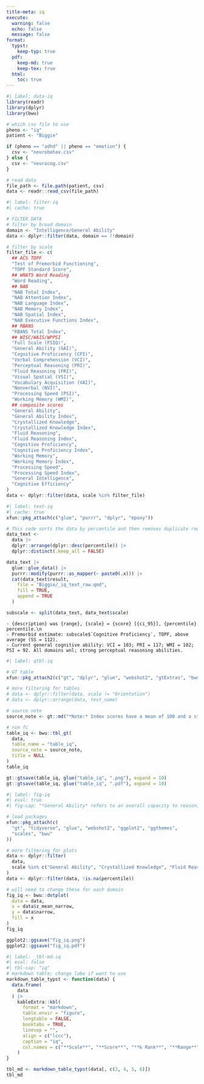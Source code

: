 ```yaml
---
title-meta: iq
execute:
  warning: false
  echo: false
  message: false
format:
  typst:
    keep-typ: true
  pdf:
    keep-md: true
    keep-tex: true
  html: 
    toc: true
---
```


<!-- ### General Cognitive Ability -->

```r
#| label: data-iq
library(readr)
library(dplyr)
library(bwu)

# which csv file to use
pheno <- "iq"
patient <- "Biggie"

if (pheno == "adhd" || pheno == "emotion") {
  csv <- "neurobehav.csv"
} else {
  csv <- "neurocog.csv"
}

# read data
file_path <- file.path(patient, csv)
data <- readr::read_csv(file_path)

```

```r
#| label: filter-iq
#| cache: true

# FILTER DATA
# filter by broad domain
domain <- "Intelligence/General Ability"
data <- dplyr::filter(data, domain == !!domain)

# filter by scale
filter_file <- c(
  ## ACS TOPF
  "Test of Premorbid Functioning",
  "TOPF Standard Score",
  ## WRAT5 Word Reading
  "Word Reading",
  ## NAB
  "NAB Total Index",
  "NAB Attention Index",
  "NAB Language Index",
  "NAB Memory Index",
  "NAB Spatial Index",
  "NAB Executive Functions Index",
  ## RBANS
  "RBANS Total Index",
  ## WISC/WAIS/WPPSI
  "Full Scale (FSIQ)",
  "General Ability (GAI)",
  "Cognitive Proficiency (CPI)",
  "Verbal Comprehension (VCI)",
  "Perceptual Reasoning (PRI)",
  "Fluid Reasoning (FRI)",
  "Visual Spatial (VSI)",
  "Vocabulary Acquisition (VAI)",
  "Nonverbal (NVI)",
  "Processing Speed (PSI)",
  "Working Memory (WMI)",
  ## composite scores
  "General Ability",
  "General Ability Index",
  "Crystallized Knowledge",
  "Crystallized Knowledge Index",
  "Fluid Reasoning",
  "Fluid Reasoning Index",
  "Cognitive Proficiency",
  "Cognitive Proficiency Index",
  "Working Memory",
  "Working Memory Index",
  "Processing Speed",
  "Processing Speed Index",
  "General Intelligence",
  "Cognitive Efficiency"
)
data <- dplyr::filter(data, scale %in% filter_file)

```

```r
#| label: text-iq
#| cache: true
xfun::pkg_attach(c("glue", "purrr", "dplyr", "epoxy"))

# This code sorts the data by percentile and then removes duplicate rows based on the percentile variable. The resulting data is then converted to text and appended to the _academics_text_raw.qmd file.
data_text <-
  data |>
  dplyr::arrange(dplyr::desc(percentile)) |>
  dplyr::distinct(.keep_all = FALSE)

data_text |>
  glue::glue_data() |>
  purrr::modify(purrr::as_mapper(~ paste0(.x))) |>
  cat(data_text$result,
    file = "Biggie/_iq_text_raw.qmd",
    fill = TRUE,
    append = TRUE
  )

subscale <- split(data_text, data_text$scale)
```

```epoxy
- {description} was {range}, {scale} = {score} [{ci_95}], {percentile} percentile.\n
- Premorbid estimate: subscale$`Cognitive Proficiency`, TOPF, above average (SS = 112).
- Current general cognitive ability: VCI = 103; PRI = 117; WMI = 102; PSI = 92. All domains wnl; strong perceptual reasoning abilities.
```


```r
#| label: qtbl-iq

# GT table
xfun::pkg_attach2(c("gt", "dplyr", "glue", "webshot2", "gtExtras", "bwu"))

# more filtering for tables
# data <- dplyr::filter(data, scale != "Orientation")
# data <- dplyr::arrange(data, test_name)

# source note
source_note <- gt::md("*Note:* Index scores have a mean of 100 and a standard deviation of 15.")

# run fc
table_iq <- bwu::tbl_gt(
  data,
  table_name = "table_iq",
  source_note = source_note,
  title = NULL
)
table_iq

gt::gtsave(table_iq, glue("table_iq", ".png"), expand = 10)
gt::gtsave(table_iq, glue("table_iq", ".pdf"), expand = 10)

```

```{=typst}
<qtbl-iq>
#figure([#image("table_iq.png", width: 70%)],
  caption: [
    Composite intellectual and neuropsychological index scores
  ],
  kind: "qtbl",
  supplement: [Table],
)
```
```r
#| label: fig-iq
#| eval: true
#| fig-cap: "*General Ability* refers to an overall capacity to reason, to solve problems, and to learn useful information. *Crystallized Knowledge* refers to the ability to learn and use language to reason and understand how the world works. *Fluid Reasoning* refers to the ability to use logical reasoning to figure things out without being told exactly how things work, analyze and solve novel problems, identify patterns and relationships that underpin these problems, and apply logic."

# load packages
xfun::pkg_attach(c(
  "gt", "tidyverse", "glue", "webshot2", "ggplot2", "ggthemes",
  "scales", "bwu"
))

# more filtering for plots
data <- dplyr::filter(
  data,
  scale %in% c("General Ability", "Crystallized Knowledge", "Fluid Reasoning")
)
data <- dplyr::filter(data, !is.na(percentile))

# will need to change these for each domain
fig_iq <- bwu::dotplot(
  data = data,
  x = data$z_mean_narrow,
  y = data$narrow,
  fill = x
)
fig_iq

ggplot2::ggsave("fig_iq.png")
ggplot2::ggsave("fig_iq.pdf")

```

```r
#| label: _tbl-md-iq
#| eval: false
#| tbl-cap: "iq"
# markdown table; change labe if want to use
markdown_table_typst <- function(data) {
  data.frame(
    data
  ) |>
    kableExtra::kbl(
      format = "markdown",
      table.envir = "figure",
      longtable = FALSE,
      booktabs = TRUE,
      linesep = "",
      align = c("lccc"),
      caption = "iq",
      col.names = c("**Scale**", "**Score**", "**‰ Rank**", "**Range**")
    )
}

tbl_md <- markdown_table_typst(data[, c(2, 4, 5, 6)])
tbl_md
```
